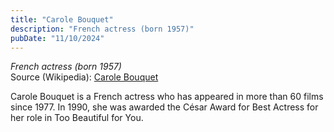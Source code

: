 ```yaml
---
title: "Carole Bouquet"
description: "French actress (born 1957)"
pubDate: "11/10/2024"
---
```


*French actress (born 1957)*  
Source (Wikipedia): [Carole Bouquet][1]

Carole Bouquet is a French actress who has appeared in more than 60 films since 1977. In 1990, she was awarded the César Award for Best Actress for her role in Too Beautiful for You.

[1]: https://en.wikipedia.org/wiki/Carole_Bouquet
